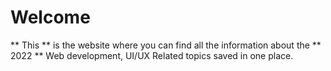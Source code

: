 # Welcome

** This ** is the website where you can find all the information about the ** 2022 ** Web development, UI/UX Related topics saved in one place.



